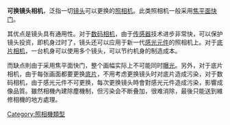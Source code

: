 {{tone|time=2011-11-25T08:02:06+00:00}}
{{unreferenced|time=2011-11-25T08:01:36+00:00}}
'''可换镜头相机'''，泛指一切[[镜头|镜头]]可以更换的[[照相机|照相机]]。此类照相机一般采用[[焦平面快门|焦平面快门]]。

其优点是镜头具有通用性。对于[[数码相机|数码相机]]，由于[[传感器|传感器]]技术进步非常快，可以保护镜头投资，即机身过时了，镜头还可以应用于新一代[[感光元件|感光元件]]的照相机上。对于[[底片相机|底片相机]]，一台机身可以使用多个镜头，可以节约机身的制造成本。

而缺点則由于采用焦平面快门，整个画幅实际上不可能同时[[曝光|曝光]]。另外，对于底片相机，由于每张画面都要更换[[底片|底片]]，不用考虑更换镜头时对底片造成污染，对于数码相机，由于感光元件不可更换，每次更换镜头時會對感光元件造成污染，影響成像品質。雖然相機內建除塵機制，但污染会不断叠加，很难消除，最後只能送到維修相機的地方處理。

[[Category:照相機類型|Category:照相機類型]]